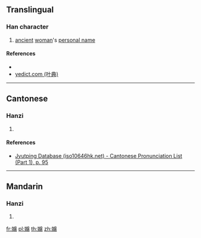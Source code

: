{{also|婂}}
==Translingual==

===Han character===
{{Han char|rn=38|rad=女|as=14|sn=17|four=|canj=VVFB|ids=⿰女綿}}

# [[ancient]] [[woman]]'s [[personal name]]

====References====
* {{Han ref|kx=0273.130|dkj=06837|hdz=21088.060|uh=5B35|ud=23349}}
* [http://yedict.com/htm/5B/5B35.htm yedict.com (叶典)]

----

==Cantonese==

===Hanzi===
{{yue-hanzi|jyut=[[min4]]|y=min4}}

# {{defn|lang=yue|sort=女14}}

====References====
* [http://www.iso10646hk.net/jp/document/download.jsp Jyutping Database (iso10646hk.net) - Cantonese Pronunciation List (Part 1), p. 95]

----

==Mandarin==

===Hanzi===
{{cmn-hanzi|pin=[[mián]] ([[mian2]])|wg=mien<sup>2</sup>}}

# {{defn|lang=cmn|sort=女14}}

[[fr:嬵]]
[[pl:嬵]]
[[th:嬵]]
[[zh:嬵]]